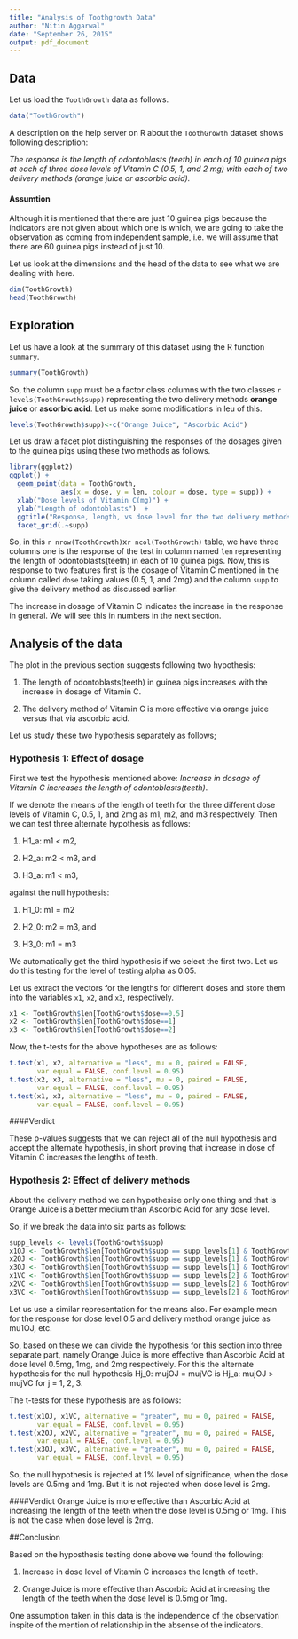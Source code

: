 ```yaml
---
title: "Analysis of Toothgrowth Data"
author: "Nitin Aggarwal"
date: "September 26, 2015"
output: pdf_document
---
```


## Data

Let us load the `ToothGrowth` data as follows.

```r
data("ToothGrowth")
```

A description on the help server on R about the `ToothGrowth` dataset shows following description:

*The response is the length of odontoblasts (teeth) in each of 10 guinea pigs at each of three dose levels of Vitamin C (0.5, 1, and 2 mg) with each of two delivery methods (orange juice or ascorbic acid).*

#### Assumtion

Although it is mentioned that there are just 10 guinea pigs because the indicators are not given about which one is which, we are going to take the observation as coming from independent sample, i.e. we will assume that there are 60 guinea pigs instead of just 10. 

Let us look at the dimensions and the head of the data to see what we are dealing with here.

```r
dim(ToothGrowth)
head(ToothGrowth)
```

## Exploration

Let us have a look at the summary of this dataset using the R function `summary`.

```r
summary(ToothGrowth)
```

So, the column `supp` must be a factor class columns with the two classes `r levels(ToothGrowth$supp)` representing the two delivery methods **orange juice** or **ascorbic acid**. Let us make some modifications in leu of this.

```r
levels(ToothGrowth$supp)<-c("Orange Juice", "Ascorbic Acid")
```

Let us draw a facet plot distinguishing the responses of the dosages given to the guinea pigs using these two methods as follows.

```r
library(ggplot2)
ggplot() + 
  geom_point(data = ToothGrowth, 
             aes(x = dose, y = len, colour = dose, type = supp)) +
  xlab("Dose levels of Vitamin C(mg)") +
  ylab("Length of odontoblasts")  +
  ggtitle("Response, length, vs dose level for the two delivery methods.") +
  facet_grid(.~supp)

```

So, in this `r nrow(ToothGrowth)`x`r ncol(ToothGrowth)` table, we have three columns one is the response of the test in column named `len` representing the length of odontoblasts(teeth) in each of 10 guinea pigs. Now, this is response to two features first is the dosage of Vitamin C mentioned in the column called `dose` taking values (0.5, 1, and 2mg) and the column `supp` to give the delivery method as discussed earlier. 

The increase in dosage of Vitamin C indicates the increase in the response in general. We will see this in numbers in the next section.

## Analysis of the data

The plot in the previous section suggests following two hypothesis:

1. The length of odontoblasts(teeth) in guinea pigs increases with the increase in dosage of Vitamin C.

2. The delivery method of Vitamin C is more effective via orange juice versus that via ascorbic acid.

Let us study these two hypothesis separately as follows;

### Hypothesis 1: Effect of dosage

First we test the hypothesis mentioned above: *Increase in dosage of Vitamin C increases the length of odontoblasts(teeth)*.

If we denote the means of the length of teeth for the three different dose levels of Vitamin C, 0.5, 1, and 2mg as m1, m2, and m3 respectively. Then we can test three alternate hypothesis as follows:


1. H1_a: m1 < m2,

2. H2_a: m2 < m3, and

3. H3_a: m1 < m3,

against the null hypothesis:

1. H1_0: m1 = m2 

2. H2_0: m2 = m3, and

3. H3_0: m1 = m3


We automatically get the third hypothesis if we select the first two. Let us do this testing for the level of testing alpha as 0.05.

Let us extract the vectors for the lengths for different doses and store them into the variables `x1`, `x2`, and `x3`, respectively.

```r
x1 <- ToothGrowth$len[ToothGrowth$dose==0.5]
x2 <- ToothGrowth$len[ToothGrowth$dose==1]
x3 <- ToothGrowth$len[ToothGrowth$dose==2]
```

Now, the t-tests for the above hypotheses are as follows:

```r
t.test(x1, x2, alternative = "less", mu = 0, paired = FALSE, 
       var.equal = FALSE, conf.level = 0.95)
t.test(x2, x3, alternative = "less", mu = 0, paired = FALSE, 
       var.equal = FALSE, conf.level = 0.95)
t.test(x1, x3, alternative = "less", mu = 0, paired = FALSE, 
       var.equal = FALSE, conf.level = 0.95)
```

####Verdict

These p-values suggests that we can reject all of the null hypothesis and accept the alternate hypothesis, in short proving that increase in dose of Vitamin C increases the lengths of teeth. 

### Hypothesis 2: Effect of delivery methods

About the delivery method we can hypothesise only one thing and that is Orange Juice is a better medium than Ascorbic Acid for any dose level.

So, if we break the data into six parts as follows:

```r
supp_levels <- levels(ToothGrowth$supp)
x1OJ <- ToothGrowth$len[ToothGrowth$supp == supp_levels[1] & ToothGrowth$dose == 0.5]
x2OJ <- ToothGrowth$len[ToothGrowth$supp == supp_levels[1] & ToothGrowth$dose == 1]
x3OJ <- ToothGrowth$len[ToothGrowth$supp == supp_levels[1] & ToothGrowth$dose == 2]
x1VC <- ToothGrowth$len[ToothGrowth$supp == supp_levels[2] & ToothGrowth$dose == 0.5]
x2VC <- ToothGrowth$len[ToothGrowth$supp == supp_levels[2] & ToothGrowth$dose == 1]
x3VC <- ToothGrowth$len[ToothGrowth$supp == supp_levels[2] & ToothGrowth$dose == 2]

```

Let us use a similar representation for the means also. For example mean for the response for dose level 0.5 and delivery method orange juice as mu1OJ, etc.

So, based on these we can divide the hypothesis for this section into three separate part, namely Orange Juice is more effective than Ascorbic Acid at dose level 0.5mg, 1mg, and 2mg respectively. For this the alternate hypothesis for the null hypothesis Hj_0: mujOJ = mujVC is 
Hj_a: mujOJ > mujVC for j = 1, 2, 3.

The t-tests for these hypothesis are as follows:


```r
t.test(x1OJ, x1VC, alternative = "greater", mu = 0, paired = FALSE, 
       var.equal = FALSE, conf.level = 0.95)
t.test(x2OJ, x2VC, alternative = "greater", mu = 0, paired = FALSE, 
       var.equal = FALSE, conf.level = 0.95)
t.test(x3OJ, x3VC, alternative = "greater", mu = 0, paired = FALSE, 
       var.equal = FALSE, conf.level = 0.95)
```

So, the null hypothesis is rejected at 1% level of significance, when the dose levels are 0.5mg and 1mg. But it is not rejected when dose level is 2mg. 

####Verdict
Orange Juice is more effective than Ascorbic Acid at increasing the length of the teeth when the dose level is 0.5mg or 1mg. This is not the case when dose level is 2mg. 


##Conclusion

Based on the hyposthesis testing done above we found the following:

1. Increase in dose level of Vitamin C increases the length of teeth.

2. Orange Juice is more effective than Ascorbic Acid at increasing the length of the teeth when the dose level is 0.5mg or 1mg. 

One assumption taken in this data is the independence of the observation inspite of the mention of relationship in the absense of the indicators. 

